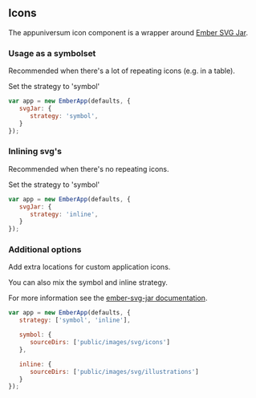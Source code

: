 
<Meta title="Components/Brand/Icons/Documentation" />

## Icons

The appuniversum icon component is a wrapper around [Ember SVG Jar]('https://www.npmjs.com/package/ember-svg-jar').

### Usage as a symbolset

Recommended when there's a lot of repeating icons (e.g. in a table).

Set the strategy to 'symbol'

```js
var app = new EmberApp(defaults, {
   svgJar: {
      strategy: 'symbol',
   }
});
```

### Inlining svg's

Recommended when there's no repeating icons.

Set the strategy to 'symbol'

```js
var app = new EmberApp(defaults, {
   svgJar: {
      strategy: 'inline',
   }
});
```

### Additional options

Add extra locations for custom application icons. 

You can also mix the symbol and inline strategy.

For more information see the [ember-svg-jar documentation](https://github.com/ghedamat/ember-svg-jar/blob/master/packages/ember-svg-jar/docs/configuration.md).

```js
var app = new EmberApp(defaults, {
   strategy: ['symbol', 'inline'],

   symbol: {
      sourceDirs: ['public/images/svg/icons']
   },

   inline: {
      sourceDirs: ['public/images/svg/illustrations']
   }
});
```